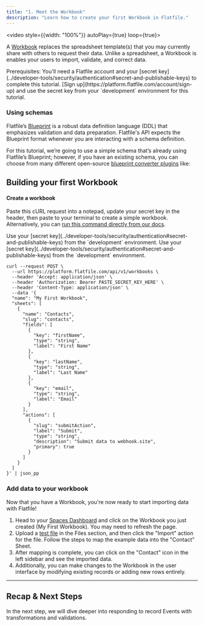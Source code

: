```yaml
---
title: "1. Meet the Workbook"
description: "Learn how to create your first Workbook in Flatfile."
---
```


<video style={{width: "100%"}} autoPlay={true} loop={true}>
 <source src="https://videos.ctfassets.net/hjneo4qi4goj/6tpIySgKeIUQjPSGhlpmR8/24599361320fcf1dd799d168a2e799aa/MAIN_COMPOSITION_-_sped-up.mp4" type="video/mp4"/>
</video>

A [Workbook](https://flatfileinc.mintlify.dev/docs/concepts/workbooks) replaces the spreadsheet template(s) that you may currently share with others to request their data. Unlike a spreadsheet, a Workbook is enables your users to import, validate, and correct data.

<Info>
Prerequisites: You'll need a Flatfile account and your [secret key](../developer-tools/security/authentication#secret-and-publishable-keys) to complete this tutorial. [Sign up](https://platform.flatfile.com/account/sign-up) and use the secret key from your `development` environment for this tutorial.
</Info>

### Using schemas

Flatfile’s <Tooltip tip="Learn more about Blueprint">[Blueprint](../blueprint/overview)</Tooltip> is a robust data definition language (DDL) that emphasizes validation and data preparation. Flatfile's API expects the Blueprint format whenever you are interacting with a schema definition.

For this tutorial, we’re going to use a simple schema that’s already using Flatfile’s Blueprint; 
however, if you have an existing schema, you can choose from many different open-source [blueprint converter plugins](https://flatfile.com/plugins) like:

<CardGroup cols={4}>
  <Card color="#CB3837" title="@flatfile/plugin-json-schema" icon="npm" href="https://flatfile.com/plugins/json-schema">
  </Card>
  <Card color="#CB3837" title="@flatfile/plugin-sql-ddl" icon="npm" href="https://flatfile.com/plugins/sql-ddl">
  </Card>
  <Card color="#CB3837" title="@flatfile/plugin-openapi" icon="npm" href="https://flatfile.com/plugins/openapi">
  </Card>
  <Card color="#CB3837" title="@flatfile/plugin-graphql" icon="npm" href="https://flatfile.com/plugins/graphql">
  </Card>
</CardGroup>

## Building your first Workbook

#### Create a workbook 

Paste this cURL request into a notepad, update your secret key in the header, then paste to your terminal to create a simple workbook. Alternatively, you can [run this command directly from our docs](https://flatfile.stoplight.io/docs/v10/tjt005wdogklo-create-a-sample-workbook).

<Tip>
Use your [secret key](../developer-tools/security/authentication#secret-and-publishable-keys) from the `development` environment.
</Tip>

<Tip>
Use your [secret key](../developer-tools/security/authentication#secret-and-publishable-keys) from the `development` environment.
</Tip>

```shell Shell / cURL
curl --request POST \
  --url https://platform.flatfile.com/api/v1/workbooks \
  --header 'Accept: application/json' \
  --header 'Authorization: Bearer PASTE_SECRET_KEY_HERE' \
  --header 'Content-Type: application/json' \
  --data '{
  "name": "My First Workbook",
  "sheets": [
    {
      "name": "Contacts",
      "slug": "contacts",
      "fields": [
        {
          "key": "firstName",
          "type": "string",
          "label": "First Name"
        },
        {
          "key": "lastName",
          "type": "string",
          "label": "Last Name"
        },
        {
          "key": "email",
          "type": "string",
          "label": "Email"
        }
      ],
      "actions": [
        {
          "slug": "submitAction",
          "label": "Submit",
          "type": "string",
          "description": "Submit data to webhook.site",
          "primary": true
        }
      ]
    }
  ]
}' | json_pp
```

### Add data to your workbook

Now that you have a Workbook, you're now ready to start importing data with Flatfile! 

1. Head to your [Spaces Dashboard](https://platform.flatfile.com) and click on 
the Workbook you just created (My First Workbook). You may need to refresh the page.
2. Upload a [test file](https://assets.ctfassets.net/hjneo4qi4goj/6I48ynsesoL1s1YhPK8Pvx/1d5ed30534c1ef44166d440a08612621/getting-started.csv) in the Files section, and then click the "Import" action for the file. Follow the steps to map the example data into the "Contact" Sheet. 
3. After mapping is complete, you can click on the "Contact" icon in the left sidebar and see the imported data. 
4. Additionally, you can make changes to the Workbook in the user interface by modifying existing records or adding new rows entirely.

---

## Recap & Next Steps

In the next step, we will dive deeper into responding to record Events with transformations and validations.
